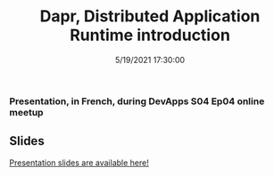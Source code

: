 ﻿---
title: 'Dapr, Distributed Application Runtime introduction'
permalink: /2021/10/19/presentation-dapr-distributed-application-runtime/
date: 5/19/2021 17:30:00
tags: [.NET, Dapr]
excerpt: Presentation, in French, during DevApps S04 Ep04 online meetup
slides: https://laurentkempe.com/presentations/Introduction%20to%20Dapr/Introduction%20to%20Dapr.pptx
---
### Presentation, in French, during DevApps S04 Ep04 online meetup

<Plyr video="Xz91tq6NI2g" start="885" /> 

## Slides

[Presentation slides are available here!](https://laurentkempe.com/presentations/Introduction%20to%20Dapr/Introduction%20to%20Dapr.pptx)
